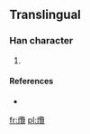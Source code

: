==Translingual==

===Han character===
{{Han char|rn=86|rad=火|as=21|sn=25|four=9881<sub>6</sub>|canj=火尸田山 (FSWU)}}

# {{defn|Han|sort=火21}}

====References====
* {{Han ref|kx=0688.151|hdz=32250.161|uh=7226|ud=29222|bh=F8F6|bd=63734}}

[[fr:爦]]
[[pl:爦]]